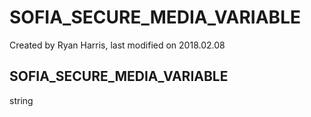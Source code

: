 
# SOFIA_SECURE_MEDIA_VARIABLE 

 Created by  Ryan Harris, last modified on 2018.02.08

## SOFIA_SECURE_MEDIA_VARIABLE

string


